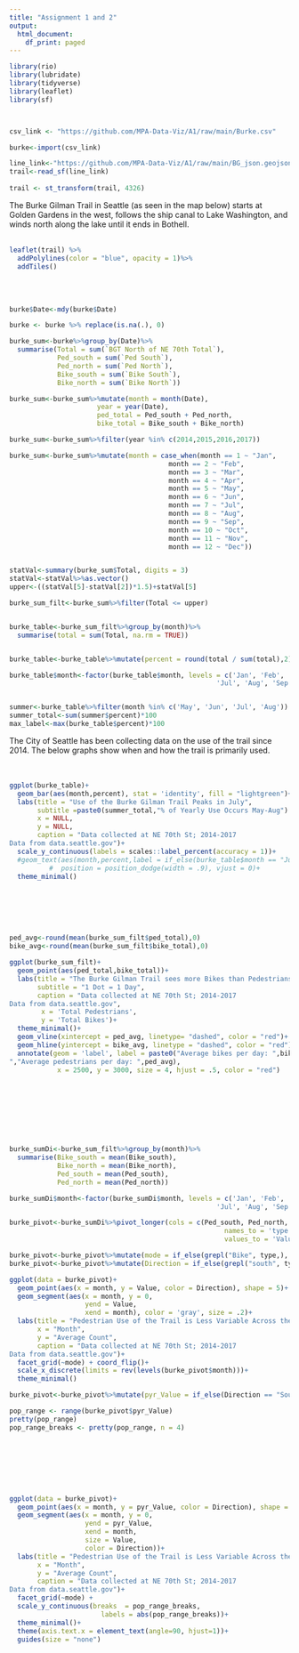 ```yaml
---
title: "Assignment 1 and 2"
output:
  html_document:
    df_print: paged
---
```


```r
library(rio)
library(lubridate)
library(tidyverse)
library(leaflet)
library(sf)



csv_link <- "https://github.com/MPA-Data-Viz/A1/raw/main/Burke.csv"

burke<-import(csv_link)

```



```r

line_link<-"https://github.com/MPA-Data-Viz/A1/raw/main/BG_json.geojson"
trail<-read_sf(line_link)
  
trail <- st_transform(trail, 4326)

```

The Burke Gilman Trail in Seattle (as seen in the map below) starts at Golden Gardens in the west, follows the ship canal to Lake Washington, and winds north along the lake until it ends in Bothell. 
<br>
<br>

```r
leaflet(trail) %>%
  addPolylines(color = "blue", opacity = 1)%>%
  addTiles()
```
<br>
<br>

```r
burke$Date<-mdy(burke$Date)

burke <- burke %>% replace(is.na(.), 0)
```


```r
burke_sum<-burke%>%group_by(Date)%>%
  summarise(Total = sum(`BGT North of NE 70th Total`),
            Ped_south = sum(`Ped South`),
            Ped_north = sum(`Ped North`),
            Bike_south = sum(`Bike South`),
            Bike_north = sum(`Bike North`))

burke_sum<-burke_sum%>%mutate(month = month(Date),
                      year = year(Date),
                      ped_total = Ped_south + Ped_north,
                      bike_total = Bike_south + Bike_north)

burke_sum<-burke_sum%>%filter(year %in% c(2014,2015,2016,2017))

burke_sum<-burke_sum%>%mutate(month = case_when(month == 1 ~ "Jan",
                                        month == 2 ~ "Feb",
                                        month == 3 ~ "Mar",
                                        month == 4 ~ "Apr",
                                        month == 5 ~ "May",
                                        month == 6 ~ "Jun",
                                        month == 7 ~ "Jul",
                                        month == 8 ~ "Aug",
                                        month == 9 ~ "Sep",
                                        month == 10 ~ "Oct",
                                        month == 11 ~ "Nov",
                                        month == 12 ~ "Dec"))


statVal<-summary(burke_sum$Total, digits = 3)
statVal<-statVal%>%as.vector()
upper<-((statVal[5]-statVal[2])*1.5)+statVal[5]

burke_sum_filt<-burke_sum%>%filter(Total <= upper)


burke_table<-burke_sum_filt%>%group_by(month)%>%
  summarise(total = sum(Total, na.rm = TRUE))


burke_table<-burke_table%>%mutate(percent = round(total / sum(total),2))

burke_table$month<-factor(burke_table$month, levels = c('Jan', 'Feb', 'Mar','Apr', 'May', 'Jun',
                                                    'Jul', 'Aug', 'Sep', 'Oct', 'Nov', 'Dec'))


summer<-burke_table%>%filter(month %in% c('May', 'Jun', 'Jul', 'Aug'))
summer_total<-sum(summer$percent)*100
max_label<-max(burke_table$percent)*100

```

The City of Seattle has been collecting data on the use of the trail since 2014. The below graphs show when and how the trail is primarily used.
<br>
<br>
<br>

```r
ggplot(burke_table)+
  geom_bar(aes(month,percent), stat = 'identity', fill = "lightgreen")+
  labs(title = "Use of the Burke Gilman Trail Peaks in July",
       subtitle =paste0(summer_total,"% of Yearly Use Occurs May-Aug") ,
       x = NULL,
       y = NULL,
       caption = "Data collected at NE 70th St; 2014-2017 
Data from data.seattle.gov")+ 
  scale_y_continuous(labels = scales::label_percent(accuracy = 1))+
  #geom_text(aes(month,percent,label = if_else(burke_table$month == "Jul", paste0(max_label,"%"), "")),
          #  position = position_dodge(width = .9), vjust = 0)+
  theme_minimal()
```



<br>
<br>
<br>
<br>



```r
ped_avg<-round(mean(burke_sum_filt$ped_total),0)
bike_avg<-round(mean(burke_sum_filt$bike_total),0)

```



```r
ggplot(burke_sum_filt)+
  geom_point(aes(ped_total,bike_total))+
  labs(title = "The Burke Gilman Trail sees more Bikes than Pedestrians per Day",
       subtitle = "1 Dot = 1 Day", 
       caption = "Data collected at NE 70th St; 2014-2017 
Data from data.seattle.gov",
        x = 'Total Pedestrians',
        y = 'Total Bikes')+
  theme_minimal()+
  geom_vline(xintercept = ped_avg, linetype= "dashed", color = "red")+
  geom_hline(yintercept = bike_avg, linetype = "dashed", color = "red")+
  annotate(geom = 'label', label = paste0("Average bikes per day: ",bike_avg,"
","Average pedestrians per day: ",ped_avg), 
            x = 2500, y = 3000, size = 4, hjust = .5, color = "red")
  


```

<br>
<br>
<br>
<br>
<br>

```r

burke_sumDi<-burke_sum_filt%>%group_by(month)%>%
  summarise(Bike_south = mean(Bike_south),
            Bike_north = mean(Bike_north),
            Ped_south = mean(Ped_south),
            Ped_north = mean(Ped_north))

burke_sumDi$month<-factor(burke_sumDi$month, levels = c('Jan', 'Feb', 'Mar','Apr', 'May', 'Jun',
                                                    'Jul', 'Aug', 'Sep', 'Oct', 'Nov', 'Dec'))

burke_pivot<-burke_sumDi%>%pivot_longer(cols = c(Ped_south, Ped_north, Bike_south,Bike_north),
                                                      names_to = 'type',
                                                      values_to = 'Value')

burke_pivot<-burke_pivot%>%mutate(mode = if_else(grepl("Bike", type,), "Bike", "Pedestrian"))
burke_pivot<-burke_pivot%>%mutate(Direction = if_else(grepl("south", type,), "Southbound", "Northbound"))

```

```r
ggplot(data = burke_pivot)+
  geom_point(aes(x = month, y = Value, color = Direction), shape = 5)+
  geom_segment(aes(x = month, y = 0, 
                   yend = Value,
                   xend = month), color = 'gray', size = .2)+
  labs(title = "Pedestrian Use of the Trail is Less Variable Across the Year Than Bike Usage",
       x = "Month",
       y = "Average Count",
       caption = "Data collected at NE 70th St; 2014-2017 
Data from data.seattle.gov")+
  facet_grid(~mode) + coord_flip()+
  scale_x_discrete(limits = rev(levels(burke_pivot$month)))+
  theme_minimal()
```


```r
burke_pivot<-burke_pivot%>%mutate(pyr_Value = if_else(Direction == "Southbound", -Value, Value))

pop_range <- range(burke_pivot$pyr_Value)
pretty(pop_range)
pop_range_breaks <- pretty(pop_range, n = 4)

```

<br>
<br>
<br>
<br>
<br>

```r
ggplot(data = burke_pivot)+
  geom_point(aes(x = month, y = pyr_Value, color = Direction), shape = 5, size = 2)+
  geom_segment(aes(x = month, y = 0, 
                   yend = pyr_Value,
                   xend = month, 
                   size = Value, 
                   color = Direction))+
  labs(title = "Pedestrian Use of the Trail is Less Variable Across the Year Than Bike Usage",
       x = "Month",
       y = "Average Count",
       caption = "Data collected at NE 70th St; 2014-2017 
Data from data.seattle.gov")+
  facet_grid(~mode) +
  scale_y_continuous(breaks  = pop_range_breaks,
                       labels = abs(pop_range_breaks))+ 
  theme_minimal()+
  theme(axis.text.x = element_text(angle=90, hjust=1))+
  guides(size = "none")



```


